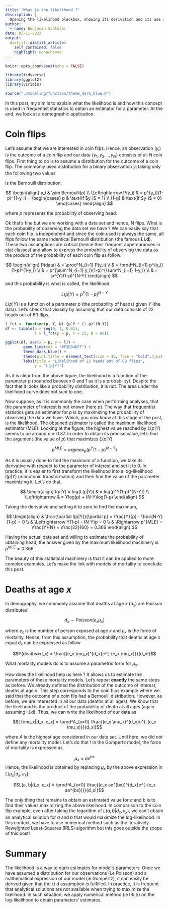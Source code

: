 ```yaml
---
title: "What is the likelihood ?"
description: |
  Opening the likelihood blackbox, showing its derivation and its use in a demographic context. 
author:
  - name: Benjamin Schlüter
date: 02-11-2022
output:
  distill::distill_article:
    self_contained: false
    highlight: monochrome
---
```


```r
knitr::opts_chunk$set(echo = FALSE)
```

```r
library(tidyverse)
library(ggplot2)
library(viridis)

source("./modeling/function/theme_dark_blue.R")
```


In this post, my aim is to explain what the likelihood is and how this concept is used in frequentist statistics to obtain an estimator for a parameter. At the end, we look at a demographic application.

# Coin flips

Let's assume that we are interested in coin flips. Hence, an observation ($y_i$) is the outcome of a coin flip and our data $\{y_1, y_2, .., y_N\}$ consists of all $N$ coin flips. First thing to do is to assume a distribution for the outcome of a coin flip. The commonly used distribution for a binary observation $y_i$ taking only the following two values

\begin{equation}
  y_{i} =
    \begin{cases}
      1 & \text{if head}\\
      0 & \text{if tail}
    \end{cases}       
\end{equation}

is the Bernoulli distribution:

$$
\begin{align}
y_i & \sim Bernoulli(p) \\
\Leftrightarrow P(y_i) &  = p^{y_i}(1-p)^{1-y_i} = \begin{cases} 
p & \text{if $y_i$ = 1} \\
(1-p) & \text{if $y_i$ = 0} \end{cases}
\end{align}
$$

where $p$ represents the probability of observing head.


Ok that's fine but we are working with a data set and hence, N flips. What is the probability of observing the data set we have ? We can easily say that each coin flip is **i**ndependent and since the coin used is always the same, all flips follow the same **i**ndentical Bernoulli **d**istribution (the famous **i.i.d**). These two assumptions are critical (hence their frequent apperearances in stat classes) and allow to express the probability of observing the data as the product of the probability of each coin flip as follow:

$$
\begin{align}
P(data) & = \prod^N_{i=1} P(y_i) \\
& = \prod^N_{i=1} p^{y_i}(1-p)^{1-y_i} \\
& = p^{\sum^N_{i=1} y_i}(1-p)^{\sum^N_{i=1} 1-y_i} \\
& = p^{Y}(1-p)^{N-Y} 
\end{align}
$$
and this probability is what is called, the likelihood: 

$$L(p|Y) = p^Y(1-p)^{N-Y}$$

$L(p|Y)$ is a function of a parameter $p$ (the probability of heads) given $Y$ (the  data). Let's check that visually by assuming that our data consists of 22 heads out of 60 flips.


```r
l_fct <- function(p, Y, N) {p^Y * (1-p)^(N-Y)}
df <- tibble(p = seq(0, 1, 0.01),
             l = l_fct(p = p, Y = 22, N = 60))

ggplot(df, aes(x = p, y = l)) +
        geom_line(col = "#F5DD4DFF") +
        theme_dark_blue() +
        theme(plot.title = element_text(size = 16, face = "bold",hjust = 0.5)) +
        labs(title = "Likelihood of 22 heads out of 60 flips",
             y = "L(p|Y)")
```

As it is clear from the above figure, the likelihood is a function of the parameter $p$ (bounded between 0 and 1 as it is a probability). Despite the fact that it looks like a probability distribution, it is not. The area under the likelihood curve does not sum to one.

Now suppose, as it is commonly the case when performing analyses, that the parameter of interest is not known (here $p$). The way that frequentist statistics gets an estimator for $p$ is by maximizing the probability of observing the data we have. Which, you now know at this stage of the post, is the likelihood. The obtained estimator is called the maximum likelihood estimator (MLE). Looking at the figure, the highest value reached by $L(p|Y)$ seems to be around $p=0.37$. In order to obtain its precise value, let's find the argument (the value of $p$) that maximizes $L(p|Y)$

$$p^{MLE} = argmax_p(p^Y(1-p)^{N-Y})$$

As it is usually done to find the maximum of a function, we take its derivative with respect to the parameter of interest and set it to 0. In practice, it is easier to first transform the likelihood into a log-likelihood $l(p|Y)$ (monotonic transformation) and then find the value of the parameter maximizing it. Let's do that,


$$
\begin{align}
l(p|Y) = log(L(p|Y)) & = log(p^Y(1-p)^{N-Y}) \\
\Leftrightarrow  & = Ylog(p) + (N-Y)log(1-p) 
\end{align}
$$

Taking the derivative and setting it to zero to find the maximum,

$$
\begin{align}
& \frac{\partial l(p|Y)}{\partial p} = \frac{Y}{p} - \frac{N-Y}{1-p} = 0 \\
& \Leftrightarrow Y(1-p) - (N-Y)p = 0 \\
& \Rightarrow p^{MLE} = \frac{Y}{N} = \frac{22}{60} = 0.366
\end{align}
$$

Having the actual data set and willing to estimate the probability of obtaining head, the answer given by the maximum likelihood machinery is $p^{MLE}=0.366$.

The beauty of this statistical machinery is that it can be applied to more complex examples. Let's make the link with models of mortality to conclude this post. 




# Deaths at age $x$

In demography, we commonly assume that deaths at age $x$ ($d_x$) are Poisson distributed

$$d_x \sim Poisson(e_x \mu_x)$$

where $e_x$ is the number of person exposed at age $x$ and $\mu_x$ is the force of mortality. Hence, from this assumption, the probability that deaths at age $x$ equal $d_x$ can be expressed as follow

$$P(deaths=d_x) = \frac{(e_x \mu_x)^{d_x}e^{-(e_x \mu_x)}}{d_x!}$$


What mortality models do is to assume a parametric form for $\mu_x$. 

How does the likelihood help us here ? It allows us to estimate the parameters of these mortality models. Let's repeat **exactly** the same steps as before. We already defined the distribution of the outcome of interest, deaths at age $x$. This step corresponds to the coin flips example where we said that the outcome of a coin flip had a Bernoulli distribution. However, as before, we are interested in all our data (deaths at all ages). We know that the likelihood is the product of the probability of death at all ages (again assuming i.i.d). Thus, we can write the likelihood of our data as

$$L(\mu_x|d_x, e_x) = \prod^A_{x=0} \frac{(e_x \mu_x)^{d_x}e^{-(e_x \mu_x)}}{d_x!}$$

where $A$ is the highest age considered in our data set. Until here, we did not define any mortality model. Let's do that ! In the Gompertz model, the force of mortality is expressed as

$$\mu_x = ae^{bx}$$
Hence, the likelihood is obtained by replacing $\mu_x$ by the above expression in $L(\mu_x|d_x, e_x)$:

$$L(a, b|d_x, e_x) = \prod^A_{x=0} \frac{(e_x ae^{bx})^{d_x}e^{-(e_x ae^{bx})}}{d_x!}$$

The only thing that remains to obtain an estimated value for $a$ and $b$ is to find their values maximizing the above likelihood. In comparison to the coin flip example, even after taking the logarithm of $L(a, b|d_x, e_x)$, we can't obtain an analytical solution for $a$ and $b$ that would maximize the log-likelihood. In this context, we have to use numerical method such as the Iteratively Reweighted Least-Squares (IRLS) algorithm but this goes outside the scope of this post!



# Summary

The likelihood is a way to otain estimates for model's parameters. Once we have assumed a distribution for our observations (i.e Poisson) and a mathematical expression of our model (ie Gompertz), it can easily be derived given that the i.i.d assumption is fulfilled. In practice, it is frequent that analytical solutions are not available when trying to maximize the likelihood.  In such situation, we apply numerical method (ie IRLS) on the log-likelihood to obtain parameters' estimates.